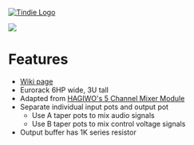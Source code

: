 <a href="https://www.tindie.com/products/28611/"><img src="http://land-boards.com/blwiki/images/5/51/Tindie-mediums.png" alt="Tindie Logo"></img></a> 

<img src="http://land-boards.com/blwiki/images/f/f8/ER-MIXER5-02_P1090217-720px.jpg"></img>

= Features =

* [http://land-boards.com/blwiki/index.php?title=ER-MIXER5-01 Wiki page]
* Eurorack 6HP wide, 3U tall
* Adapted from [https://note.com/solder_state/n/nffc1a33053be HAGIWO's 5 Channel Mixer Module]
* Separate individual input pots and output pot
** Use A taper pots to mix audio signals
** Use B taper pots to mix control voltage signals
* Output buffer has 1K series resistor

